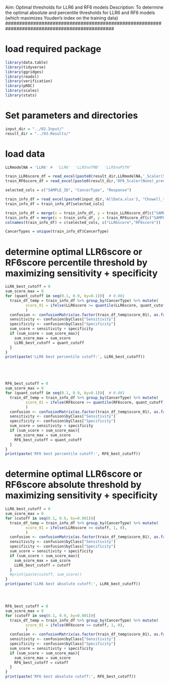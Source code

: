 ###############################################################################################
Aim: Optimal thresholds for  LLR6 and RF6 models
Description: To determine the optimal absolute and percentile thresholds for  LLR6 and RF6 models (which maximizes Youden’s index on the training data)
###############################################################################################



# load required package
```r
library(data.table)
library(tidyverse)
library(ggridges)
library(readxl)
library(verification)
library(pROC)
library(scales)
library(stats)

```

# Set parameters and directories
```r
input_dir = "../02.Input/"
result_dir = "../03.Results/"

```

# load data 
```r
LLRmodelNA = 'LLR6' #  'LLR6'  'LLR5noTMB'  'LLR5noPSTH'

train_LLR6score_df = read_excel(paste0(result_dir,LLRmodelNA,'_Scaler(StandardScaler)_prediction.xlsx'), "0", col_names = TRUE)
train_RF6score_df = read_excel(paste0(result_dir,'RF6_Scaler(None)_prediction.xlsx'), "0", col_names = TRUE)

selected_cols = c("SAMPLE_ID", "CancerType", "Response")

train_info_df = read_excel(paste0(input_dir,'AllData.xlsx'), "Chowell_train")
train_info_df = train_info_df[selected_cols]

train_info_df = merge(x = train_info_df, y = train_LLR6score_df[c("SAMPLE_ID","y_pred")], by = "SAMPLE_ID")
train_info_df = merge(x = train_info_df, y = train_RF6score_df[c("SAMPLE_ID","y_pred")], by = "SAMPLE_ID")
colnames(train_info_df) = c(selected_cols, c("LLR6score","RF6score"))

CancerTypes = unique(train_info_df$CancerType)

```


# determine optimal LLR6score or RF6score percentile threshold by maximizing sensitivity + specificity
```r

LLR6_best_cutoff = 0
sum_score_max = 0
for (quant_cutoff in seq(0.1, 0.9, by=0.1)){  # 0.001
  train_df_temp = train_info_df %>% group_by(CancerType) %>% mutate(
         score_01 = ifelse(LLR6score >= quantile(LLR6score, quant_cutoff), 1, 0),
         )
  confusion <- confusionMatrix(as.factor(train_df_temp$score_01), as.factor(train_df_temp$Response))
  sensitivity <- confusion$byClass["Sensitivity"]
  specificity <- confusion$byClass["Specificity"]
  sum_score = sensitivity + specificity
  if (sum_score > sum_score_max){
    sum_score_max = sum_score
    LLR6_best_cutoff = quant_cutoff
  }
}
print(paste('LLR6 best percentile cutoff:', LLR6_best_cutoff))





RF6_best_cutoff = 0
sum_score_max = 0
for (quant_cutoff in seq(0.1, 0.9, by=0.1)){  # 0.001
  train_df_temp = train_info_df %>% group_by(CancerType) %>% mutate(
         score_01 = ifelse(RF6score >= quantile(RF6score, quant_cutoff), 1, 0),
         )
  confusion <- confusionMatrix(as.factor(train_df_temp$score_01), as.factor(train_df_temp$Response))
  sensitivity <- confusion$byClass["Sensitivity"]
  specificity <- confusion$byClass["Specificity"]
  sum_score = sensitivity + specificity
  if (sum_score > sum_score_max){
    sum_score_max = sum_score
    RF6_best_cutoff = quant_cutoff
  }
}
print(paste('RF6 best percentile cutoff:', RF6_best_cutoff))


```


# determine optimal LLR6score or RF6score absolute threshold by maximizing sensitivity + specificity
```r

LLR6_best_cutoff = 0
sum_score_max = 0
for (cutoff in seq(0.1, 0.9, by=0.001)){
  train_df_temp = train_info_df %>% group_by(CancerType) %>% mutate(
         score_01 = ifelse(LLR6score >= cutoff, 1, 0),
         )
  confusion <- confusionMatrix(as.factor(train_df_temp$score_01), as.factor(train_df_temp$Response))
  sensitivity <- confusion$byClass["Sensitivity"]
  specificity <- confusion$byClass["Specificity"]
  sum_score = sensitivity + specificity
  if (sum_score > sum_score_max){
    sum_score_max = sum_score
    LLR6_best_cutoff = cutoff
  }
  #print(paste(cutoff, sum_score))
}
print(paste('LLR6 best absolute cutoff:', LLR6_best_cutoff))




RF6_best_cutoff = 0
sum_score_max = 0
for (cutoff in seq(0.1, 0.9, by=0.001)){
  train_df_temp = train_info_df %>% group_by(CancerType) %>% mutate(
         score_01 = ifelse(RF6score >= cutoff, 1, 0),
         )
  confusion <- confusionMatrix(as.factor(train_df_temp$score_01), as.factor(train_df_temp$Response))
  sensitivity <- confusion$byClass["Sensitivity"]
  specificity <- confusion$byClass["Specificity"]
  sum_score = sensitivity + specificity
  if (sum_score > sum_score_max){
    sum_score_max = sum_score
    RF6_best_cutoff = cutoff
  }
}
print(paste('RF6 best absolute cutoff:', RF6_best_cutoff))


```

